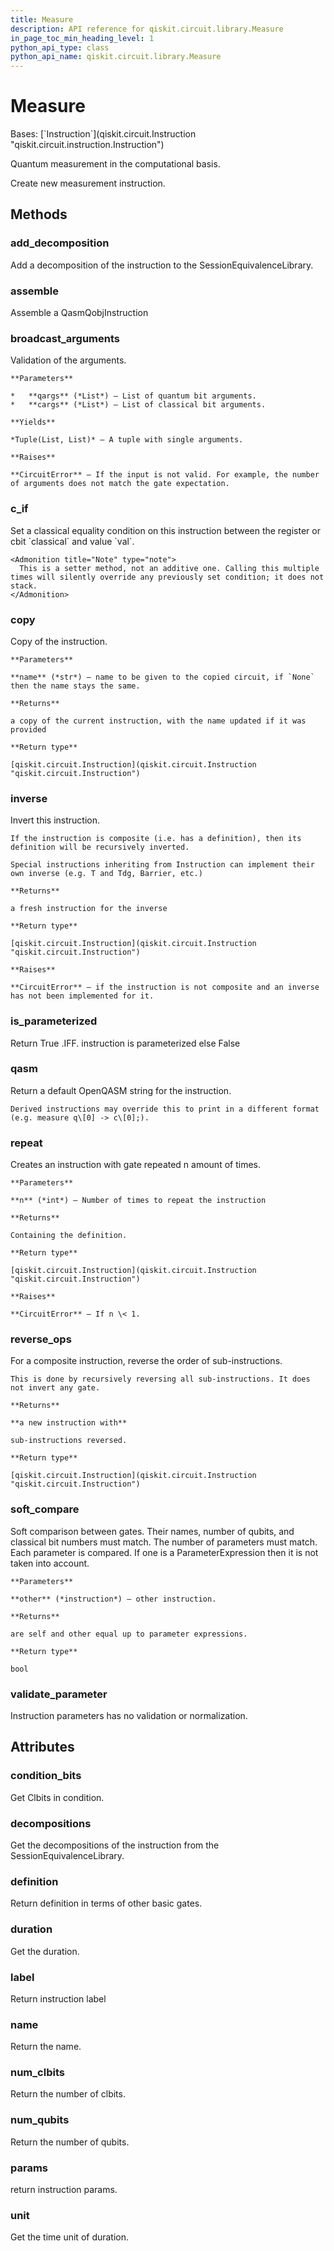 ```yaml
---
title: Measure
description: API reference for qiskit.circuit.library.Measure
in_page_toc_min_heading_level: 1
python_api_type: class
python_api_name: qiskit.circuit.library.Measure
---
```


# Measure

<Class id="qiskit.circuit.library.Measure" isDedicatedPage={true} github="https://github.com/qiskit/qiskit/tree/stable/0.24/qiskit/circuit/measure.py" signature="Measure" modifiers="class">
  Bases: [`Instruction`](qiskit.circuit.Instruction "qiskit.circuit.instruction.Instruction")

  Quantum measurement in the computational basis.

  Create new measurement instruction.

  ## Methods

  <span id="qiskit-circuit-library-measure-add-decomposition" />

  ### add\_decomposition

  <Function id="qiskit.circuit.library.Measure.add_decomposition" signature="Measure.add_decomposition(decomposition)">
    Add a decomposition of the instruction to the SessionEquivalenceLibrary.
  </Function>

  <span id="qiskit-circuit-library-measure-assemble" />

  ### assemble

  <Function id="qiskit.circuit.library.Measure.assemble" signature="Measure.assemble()">
    Assemble a QasmQobjInstruction
  </Function>

  <span id="qiskit-circuit-library-measure-broadcast-arguments" />

  ### broadcast\_arguments

  <Function id="qiskit.circuit.library.Measure.broadcast_arguments" signature="Measure.broadcast_arguments(qargs, cargs)">
    Validation of the arguments.

    **Parameters**

    *   **qargs** (*List*) – List of quantum bit arguments.
    *   **cargs** (*List*) – List of classical bit arguments.

    **Yields**

    *Tuple(List, List)* – A tuple with single arguments.

    **Raises**

    **CircuitError** – If the input is not valid. For example, the number of arguments does not match the gate expectation.
  </Function>

  <span id="qiskit-circuit-library-measure-c-if" />

  ### c\_if

  <Function id="qiskit.circuit.library.Measure.c_if" signature="Measure.c_if(classical, val)">
    Set a classical equality condition on this instruction between the register or cbit `classical` and value `val`.

    <Admonition title="Note" type="note">
      This is a setter method, not an additive one. Calling this multiple times will silently override any previously set condition; it does not stack.
    </Admonition>
  </Function>

  <span id="qiskit-circuit-library-measure-copy" />

  ### copy

  <Function id="qiskit.circuit.library.Measure.copy" signature="Measure.copy(name=None)">
    Copy of the instruction.

    **Parameters**

    **name** (*str*) – name to be given to the copied circuit, if `None` then the name stays the same.

    **Returns**

    a copy of the current instruction, with the name updated if it was provided

    **Return type**

    [qiskit.circuit.Instruction](qiskit.circuit.Instruction "qiskit.circuit.Instruction")
  </Function>

  <span id="qiskit-circuit-library-measure-inverse" />

  ### inverse

  <Function id="qiskit.circuit.library.Measure.inverse" signature="Measure.inverse()">
    Invert this instruction.

    If the instruction is composite (i.e. has a definition), then its definition will be recursively inverted.

    Special instructions inheriting from Instruction can implement their own inverse (e.g. T and Tdg, Barrier, etc.)

    **Returns**

    a fresh instruction for the inverse

    **Return type**

    [qiskit.circuit.Instruction](qiskit.circuit.Instruction "qiskit.circuit.Instruction")

    **Raises**

    **CircuitError** – if the instruction is not composite and an inverse has not been implemented for it.
  </Function>

  <span id="qiskit-circuit-library-measure-is-parameterized" />

  ### is\_parameterized

  <Function id="qiskit.circuit.library.Measure.is_parameterized" signature="Measure.is_parameterized()">
    Return True .IFF. instruction is parameterized else False
  </Function>

  <span id="qiskit-circuit-library-measure-qasm" />

  ### qasm

  <Function id="qiskit.circuit.library.Measure.qasm" signature="Measure.qasm()">
    Return a default OpenQASM string for the instruction.

    Derived instructions may override this to print in a different format (e.g. measure q\[0] -> c\[0];).
  </Function>

  <span id="qiskit-circuit-library-measure-repeat" />

  ### repeat

  <Function id="qiskit.circuit.library.Measure.repeat" signature="Measure.repeat(n)">
    Creates an instruction with gate repeated n amount of times.

    **Parameters**

    **n** (*int*) – Number of times to repeat the instruction

    **Returns**

    Containing the definition.

    **Return type**

    [qiskit.circuit.Instruction](qiskit.circuit.Instruction "qiskit.circuit.Instruction")

    **Raises**

    **CircuitError** – If n \< 1.
  </Function>

  <span id="qiskit-circuit-library-measure-reverse-ops" />

  ### reverse\_ops

  <Function id="qiskit.circuit.library.Measure.reverse_ops" signature="Measure.reverse_ops()">
    For a composite instruction, reverse the order of sub-instructions.

    This is done by recursively reversing all sub-instructions. It does not invert any gate.

    **Returns**

    **a new instruction with**

    sub-instructions reversed.

    **Return type**

    [qiskit.circuit.Instruction](qiskit.circuit.Instruction "qiskit.circuit.Instruction")
  </Function>

  <span id="qiskit-circuit-library-measure-soft-compare" />

  ### soft\_compare

  <Function id="qiskit.circuit.library.Measure.soft_compare" signature="Measure.soft_compare(other)">
    Soft comparison between gates. Their names, number of qubits, and classical bit numbers must match. The number of parameters must match. Each parameter is compared. If one is a ParameterExpression then it is not taken into account.

    **Parameters**

    **other** (*instruction*) – other instruction.

    **Returns**

    are self and other equal up to parameter expressions.

    **Return type**

    bool
  </Function>

  <span id="qiskit-circuit-library-measure-validate-parameter" />

  ### validate\_parameter

  <Function id="qiskit.circuit.library.Measure.validate_parameter" signature="Measure.validate_parameter(parameter)">
    Instruction parameters has no validation or normalization.
  </Function>

  ## Attributes

  ### condition\_bits

  <Attribute id="qiskit.circuit.library.Measure.condition_bits">
    Get Clbits in condition.
  </Attribute>

  ### decompositions

  <Attribute id="qiskit.circuit.library.Measure.decompositions">
    Get the decompositions of the instruction from the SessionEquivalenceLibrary.
  </Attribute>

  ### definition

  <Attribute id="qiskit.circuit.library.Measure.definition">
    Return definition in terms of other basic gates.
  </Attribute>

  ### duration

  <Attribute id="qiskit.circuit.library.Measure.duration">
    Get the duration.
  </Attribute>

  ### label

  <Attribute id="qiskit.circuit.library.Measure.label">
    Return instruction label
  </Attribute>

  ### name

  <Attribute id="qiskit.circuit.library.Measure.name">
    Return the name.
  </Attribute>

  ### num\_clbits

  <Attribute id="qiskit.circuit.library.Measure.num_clbits">
    Return the number of clbits.
  </Attribute>

  ### num\_qubits

  <Attribute id="qiskit.circuit.library.Measure.num_qubits">
    Return the number of qubits.
  </Attribute>

  ### params

  <Attribute id="qiskit.circuit.library.Measure.params">
    return instruction params.
  </Attribute>

  ### unit

  <Attribute id="qiskit.circuit.library.Measure.unit">
    Get the time unit of duration.
  </Attribute>
</Class>

